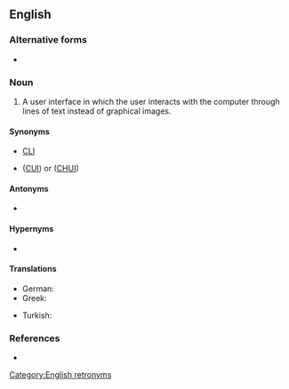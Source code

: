 {{also|command-line interface}}

==English==

===Alternative forms===
* {{l|en|command-line interface}}

===Noun===
{{en-noun|head=[[command line]] [[interface]]}}

# {{lb|en|computing}} A user interface in which the user interacts with the computer through lines of text instead of graphical images. 

====Synonyms====
* [[CLI]] {{i|abbreviation}}
* {{l|en|character user interface}} ([[CUI]]) or ([[CHUI]])

====Antonyms====
* {{l|en|graphical user interface}}

====Hypernyms====
* {{l|en|interface}}

====Translations====
{{trans-top}}
* German: {{t+|de|Kommandozeile|f}}
* Greek: {{t+|el|διεπαφή γραμμής εντολής|f}}
{{trans-mid}}
* Turkish: {{t|tr|komut satırı}}
{{trans-bottom}}

===References===
* {{pedia}}

[[Category:English retronyms]]